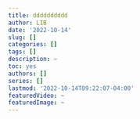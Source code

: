 ```yaml
---
title: dddddddddd
author: LIB
date: '2022-10-14'
slug: []
categories: []
tags: []
description: ~
toc: yes
authors: []
series: []
lastmod: '2022-10-14T09:22:07-04:00'
featuredVideo: ~
featuredImage: ~
---
```

